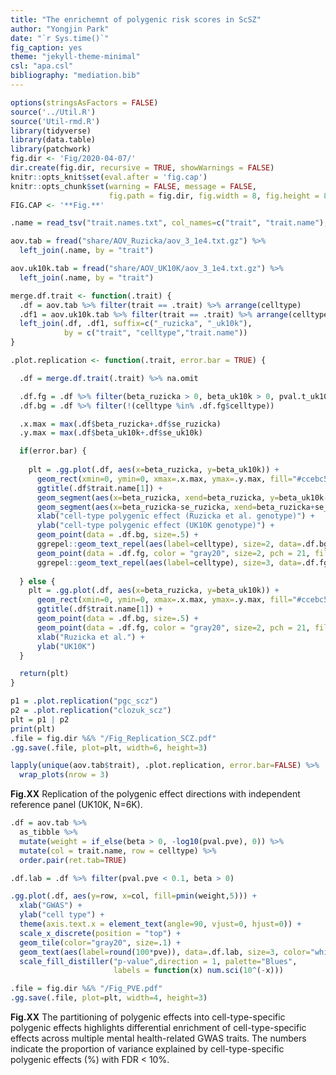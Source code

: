 ```yaml
---
title: "The enrichemnt of polygenic risk scores in ScSZ"
author: "Yongjin Park"
date: "`r Sys.time()`"
fig_caption: yes
theme: "jekyll-theme-minimal"
csl: "apa.csl"
bibliography: "mediation.bib"
---
```



```r
options(stringsAsFactors = FALSE)
source('../Util.R')
source('Util-rmd.R')
library(tidyverse)
library(data.table)
library(patchwork)
fig.dir <- 'Fig/2020-04-07/'
dir.create(fig.dir, recursive = TRUE, showWarnings = FALSE)
knitr::opts_knit$set(eval.after = 'fig.cap')
knitr::opts_chunk$set(warning = FALSE, message = FALSE,
                      fig.path = fig.dir, fig.width = 8, fig.height = 8)
FIG.CAP <- '**Fig.**'
```

```r
.name = read_tsv("trait.names.txt", col_names=c("trait", "trait.name"), col_types="cc")

aov.tab = fread("share/AOV_Ruzicka/aov_3_1e4.txt.gz") %>%
  left_join(.name, by = "trait")

aov.uk10k.tab = fread("share/AOV_UK10K/aov_3_1e4.txt.gz") %>%
  left_join(.name, by = "trait")

```


```r
merge.df.trait <- function(.trait) {
  .df = aov.tab %>% filter(trait == .trait) %>% arrange(celltype)
  .df1 = aov.uk10k.tab %>% filter(trait == .trait) %>% arrange(celltype)
  left_join(.df, .df1, suffix=c("_ruzicka", "_uk10k"),
            by = c("trait", "celltype","trait.name"))
}

.plot.replication <- function(.trait, error.bar = TRUE) {

  .df = merge.df.trait(.trait) %>% na.omit

  .df.fg = .df %>% filter(beta_ruzicka > 0, beta_uk10k > 0, pval.t_uk10k < 1e-2 | pval.t_ruzicka < 1e-2)
  .df.bg = .df %>% filter(!(celltype %in% .df.fg$celltype))

  .x.max = max(.df$beta_ruzicka+.df$se_ruzicka)
  .y.max = max(.df$beta_uk10k+.df$se_uk10k)

  if(error.bar) {
    
    plt = .gg.plot(.df, aes(x=beta_ruzicka, y=beta_uk10k)) +
      geom_rect(xmin=0, ymin=0, xmax=.x.max, ymax=.y.max, fill="#ccebc5", size=0, alpha = .2) +
      ggtitle(.df$trait.name[1]) +
      geom_segment(aes(x=beta_ruzicka, xend=beta_ruzicka, y=beta_uk10k-se_uk10k, yend=beta_uk10k+se_uk10k), size=.1) +
      geom_segment(aes(x=beta_ruzicka-se_ruzicka, xend=beta_ruzicka+se_ruzicka, y=beta_uk10k, yend=beta_uk10k), size=.1) +
      xlab("cell-type polygenic effect (Ruzicka et al. genotype)") +
      ylab("cell-type polygenic effect (UK10K genotype)") +
      geom_point(data = .df.bg, size=.5) +
      ggrepel::geom_text_repel(aes(label=celltype), size=2, data=.df.bg, color="gray40", nudge_x=-1, vjust=1, hjust=1, segment.size=.1) +
      geom_point(data = .df.fg, color = "gray20", size=2, pch = 21, fill = "white") +
      ggrepel::geom_text_repel(aes(label=celltype), size=3, data=.df.fg, nudge_x=1, vjust=0, hjust=0, segment.size=.1, fontface="bold")
    
  } else {
    plt = .gg.plot(.df, aes(x=beta_ruzicka, y=beta_uk10k)) +
      geom_rect(xmin=0, ymin=0, xmax=.x.max, ymax=.y.max, fill="#ccebc5", size=0, alpha = .2) +
      ggtitle(.df$trait.name[1]) +
      geom_point(data = .df.bg, size=.5) +
      geom_point(data = .df.fg, color = "gray20", size=2, pch = 21, fill = "white") +
      xlab("Ruzicka et al.") +
      ylab("UK10K")
  }

  return(plt)
}
```

```r

p1 = .plot.replication("pgc_scz")
p2 = .plot.replication("clozuk_scz")
plt = p1 | p2
print(plt)
.file = fig.dir %&% "/Fig_Replication_SCZ.pdf"
.gg.save(.file, plot=plt, width=6, height=3)
```

```r
lapply(unique(aov.tab$trait), .plot.replication, error.bar=FALSE) %>%
  wrap_plots(nrow = 3)
```

**Fig.XX** Replication of the polygenic effect directions with independent reference panel (UK10K, N=6K). 


```r
.df = aov.tab %>%
  as_tibble %>% 
  mutate(weight = if_else(beta > 0, -log10(pval.pve), 0)) %>%
  mutate(col = trait.name, row = celltype) %>% 
  order.pair(ret.tab=TRUE)

.df.lab = .df %>% filter(pval.pve < 0.1, beta > 0)

.gg.plot(.df, aes(y=row, x=col, fill=pmin(weight,5))) +
  xlab("GWAS") +
  ylab("cell type") +
  theme(axis.text.x = element_text(angle=90, vjust=0, hjust=0)) +
  scale_x_discrete(position = "top") +
  geom_tile(color="gray20", size=.1) +
  geom_text(aes(label=round(100*pve)), data=.df.lab, size=3, color="white", fontface="bold") +
  scale_fill_distiller("p-value",direction = 1, palette="Blues",
                       labels = function(x) num.sci(10^(-x)))

.file = fig.dir %&% "/Fig_PVE.pdf"
.gg.save(.file, plot=plt, width=4, height=3)
```

**Fig.XX** The partitioning of polygenic effects into cell-type-specific polygenic effects highlights differential enrichment  of cell-type-specific effects across multiple mental health-related GWAS traits. The numbers indicate the proportion of variance explained by cell-type-specific polygenic effects (%) with FDR < 10%.
